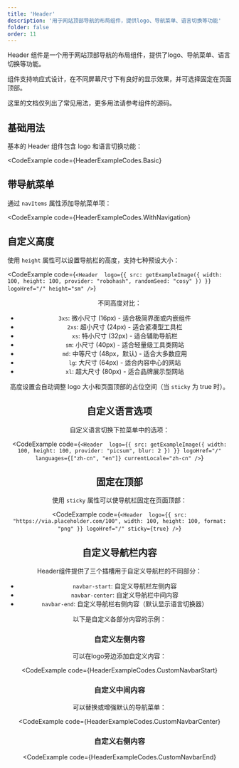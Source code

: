 ```yaml
---
title: 'Header'
description: '用于网站顶部导航的布局组件，提供logo、导航菜单、语言切换等功能'
folder: false
order: 11
---
```



Header 组件是一个用于网站顶部导航的布局组件，提供了logo、导航菜单、语言切换等功能。

组件支持响应式设计，在不同屏幕尺寸下有良好的显示效果，并可选择固定在页面顶部。  

这里的文档仅列出了常见用法，更多用法请参考组件的源码。

## 基础用法

基本的 Header 组件包含 logo 和语言切换功能：

<CodeExample
  code={HeaderExampleCodes.Basic}
>
  <HeaderBasic />
</CodeExample>

## 带导航菜单

通过 `navItems` 属性添加导航菜单项：

<CodeExample
  code={HeaderExampleCodes.WithNavigation}
>
  <HeaderWithNavigation />
</CodeExample>

## 自定义高度

使用 `height` 属性可以设置导航栏的高度，支持七种预设大小：

<CodeExample
  code={`<Header 
  logo={{ src: getExampleImage({ width: 100, height: 100, provider: "robohash", randomSeed: "cosy" }) }}
  logoHref="/"
  height="sm"
/>`}
>
  <Header 
    logo={{ src: getExampleImage({ width: 100, height: 100, provider:"picsum", tag: "tech" }), width: 100, height: 100, format: "png" }}
    logoHref="/"
    sticky={false}
              height="sm"
    rounded="lg"
  />
</CodeExample>

不同高度对比：

- `3xs`: 微小尺寸 (16px) - 适合极简界面或内嵌组件
- `2xs`: 超小尺寸 (24px) - 适合紧凑型工具栏
- `xs`: 特小尺寸 (32px) - 适合辅助导航栏
- `sm`: 小尺寸 (40px) - 适合轻量级工具类网站
- `md`: 中等尺寸 (48px，默认) - 适合大多数应用
- `lg`: 大尺寸 (64px) - 适合内容中心的网站
- `xl`: 超大尺寸 (80px) - 适合品牌展示型网站

高度设置会自动调整 logo 大小和页面顶部的占位空间（当 `sticky` 为 true 时）。

## 自定义语言选项

自定义语言切换下拉菜单中的选项：

<CodeExample
  code={`<Header 
  logo={{ src: getExampleImage({ width: 100, height: 100, provider: "picsum", blur: 2 }) }}
  logoHref="/"
  languages={["zh-cn", "en"]}
  currentLocale="zh-cn"
/>`}
>
  <Header 
    logo={{ src: getExampleImage({ width: 100, height: 100, provider:"picsum", tag: "tech" }), width: 100, height: 100, format: "png" }}
    logoHref="/"
    sticky={false}
    languages={["zh-cn", "en"]}
              currentLocale="zh-cn"
    rounded="lg"
  />
</CodeExample>

## 固定在顶部

使用 `sticky` 属性可以使导航栏固定在页面顶部：

<CodeExample
  code={`<Header 
  logo={{ src: "https://via.placeholder.com/100", width: 100, height: 100, format: "png" }}
  logoHref="/"
  sticky={true}
/>`}
>
  <Header 
    logo={{ src: getExampleImage({ width: 100, height: 100, provider:"picsum", tag: "tech" }), width: 100, height: 100, format: "png" }}
    logoHref="/"
              sticky={false}
    rounded="lg"
  />
</CodeExample>

## 自定义导航栏内容

Header组件提供了三个插槽用于自定义导航栏的不同部分：

- `navbar-start`: 自定义导航栏左侧内容
- `navbar-center`: 自定义导航栏中间内容
- `navbar-end`: 自定义导航栏右侧内容（默认显示语言切换器）

以下是自定义各部分内容的示例：

### 自定义左侧内容

可以在logo旁边添加自定义内容：

<CodeExample
  code={HeaderExampleCodes.CustomNavbarStart}
>
  <HeaderCustomNavbarStart />
</CodeExample>

### 自定义中间内容

可以替换或增强默认的导航菜单：

<CodeExample
  code={HeaderExampleCodes.CustomNavbarCenter}
>
  <HeaderCustomNavbarCenter />
</CodeExample>

### 自定义右侧内容

<CodeExample
  code={HeaderExampleCodes.CustomNavbarEnd}
>
  <HeaderCustomNavbarEnd />
</CodeExample>
